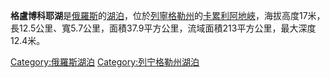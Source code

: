 {{Coord|60|33|19|N|29|18|44|E|region:RU_type:waterbody|display=title}}

'''格盧博科耶湖'''是[[俄羅斯|俄羅斯]]的[[湖泊|湖泊]]，位於[[列寧格勒州|列寧格勒州]]的[[卡累利阿地峽|卡累利阿地峽]]，海拔高度17米，長12.5公里、寬5.7公里，面積37.9平方公里，流域面積213平方公里，最大深度12.4米。

[[Category:俄羅斯湖泊|Category:俄羅斯湖泊]]
[[Category:列宁格勒州湖泊|Category:列宁格勒州湖泊]]
{{Russia-geo-stub}}